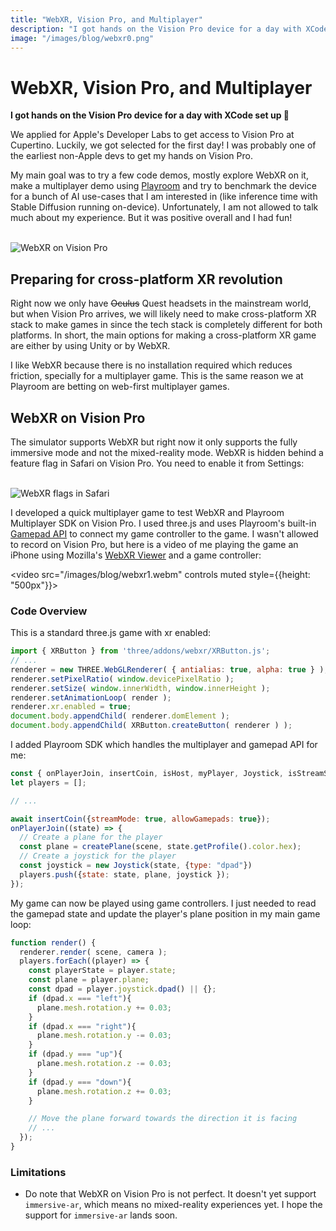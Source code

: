 ```yaml
---
title: "WebXR, Vision Pro, and Multiplayer"
description: "I got hands on the Vision Pro device for a day with XCode set up 🎉"
image: "/images/blog/webxr0.png"
---
```



# WebXR, Vision Pro, and Multiplayer

<AuthorBio author="asad" date="Aug 8 2023" />

**I got hands on the Vision Pro device for a day with XCode set up 🎉**

We applied for Apple's Developer Labs to get access to Vision Pro at Cupertino. Luckily, we got selected for the first day! I was probably one of the earliest non-Apple devs to get my hands on Vision Pro.

My main goal was to try a few code demos, mostly explore WebXR on it, make a multiplayer demo using [Playroom](https://docs.joinplayroom.com) and try to benchmark the device for a bunch of AI use-cases that I am interested in (like inference time with Stable Diffusion running on-device). Unfortunately, I am not allowed to talk much about my experience. But it was positive overall and I had fun!

<br/><img src="/images/blog/webxr0.png" alt="WebXR on Vision Pro" />

## Preparing for cross-platform XR revolution

Right now we only have ~~Oculus~~ Quest headsets in the mainstream world, but when Vision Pro arrives, we will likely need to make cross-platform XR stack to make games in since the tech stack is completely different for both platforms. In short, the main options for making a cross-platform XR game are either by using Unity or by WebXR.

I like WebXR because there is no installation required which reduces friction, specially for a multiplayer game. This is the same reason we at Playroom are betting on web-first multiplayer games.

## WebXR on Vision Pro

The simulator supports WebXR but right now it only supports the fully immersive mode and not the mixed-reality mode. WebXR is hidden behind a feature flag in Safari on Vision Pro. You need to enable it from Settings:

<br/><img src="/images/blog/webxr2.jpg" alt="WebXR flags in Safari" />

I developed a quick multiplayer game to test WebXR and Playroom Multiplayer SDK on Vision Pro. I used three.js and uses Playroom's built-in [Gamepad API](https://docs.joinplayroom.com/multiplayer/gamepads) to connect my game controller to the game. I wasn't allowed to record on Vision Pro, but here is a video of me playing the game an iPhone using Mozilla's [WebXR Viewer](https://apps.apple.com/us/app/webxr-viewer/id1295998056) and a game controller:

<video src="/images/blog/webxr1.webm" controls muted style={{height: "500px"}}></video>

### Code Overview
This is a standard three.js game with xr enabled:
```js {7,9}
import { XRButton } from 'three/addons/webxr/XRButton.js';
// ...
renderer = new THREE.WebGLRenderer( { antialias: true, alpha: true } );
renderer.setPixelRatio( window.devicePixelRatio );
renderer.setSize( window.innerWidth, window.innerHeight );
renderer.setAnimationLoop( render );
renderer.xr.enabled = true;
document.body.appendChild( renderer.domElement );
document.body.appendChild( XRButton.createButton( renderer ) );
```

I added Playroom SDK which handles the multiplayer and gamepad API for me:
```js {6, 11 }
const { onPlayerJoin, insertCoin, isHost, myPlayer, Joystick, isStreamScreen } = Playroom;
let players = [];

// ...

await insertCoin({streamMode: true, allowGamepads: true});
onPlayerJoin((state) => {
  // Create a plane for the player
  const plane = createPlane(scene, state.getProfile().color.hex);
  // Create a joystick for the player
  const joystick = new Joystick(state, {type: "dpad"})
  players.push({state: state, plane, joystick });
});
```

My game can now be played using game controllers. I just needed to read the gamepad state and update the player's plane position in my main game loop:
```js {6}
function render() {
  renderer.render( scene, camera );
  players.forEach((player) => {
    const playerState = player.state;
    const plane = player.plane;
    const dpad = player.joystick.dpad() || {};
    if (dpad.x === "left"){
      plane.mesh.rotation.y += 0.03;
    }
    if (dpad.x === "right"){
      plane.mesh.rotation.y -= 0.03;
    }
    if (dpad.y === "up"){
      plane.mesh.rotation.z -= 0.03;
    }
    if (dpad.y === "down"){
      plane.mesh.rotation.z += 0.03;
    }

    // Move the plane forward towards the direction it is facing
    // ...
  });
}
```

### Limitations
- Do note that WebXR on Vision Pro is not perfect. It doesn't yet support `immersive-ar`, which means no mixed-reality experiences yet. I hope the support for `immersive-ar` lands soon.